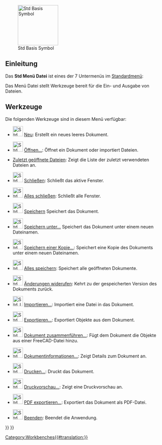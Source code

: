 <languages/>

{{Docnav/de
|
|[[Std_Edit_Menu/de|Std Menü Bearbeiten]]
|[[Std_Base/de|Std Basis]]
|IconL=
|IconR=
|IconC=Freecad.svg
}}

[[Image:Freecad.svg|thumb|128px|Std Basis Symbol]]

{{TOCright}}

<span id="Introduction"></span>
==Einleitung==

Das '''Std Menü Datei''' ist eines der 7 Untermenüs im [[Standard_Menu/de|Standardmenü]]:

<!--Please keep info below synchronized with Std_Base, Standard_Menu, Std_File_Menu etc.-->
{{StdMenu
|
[[Std_File_Menu/de|Datei]]
&nbsp;&nbsp;&nbsp;
[[Std_Edit_Menu/de|Bearbeiten]]
&nbsp;&nbsp;&nbsp;
[[Std_View_Menu/de|Ansicht]]
&nbsp;&nbsp;&nbsp;
[[Std_Tools_Menu/de|Werkzeuge]]
&nbsp;&nbsp;&nbsp;
[[Std_Macro_Menu/de|Makro]]
&nbsp;&nbsp;&nbsp;
[[Std_Windows_Menu/de|Fenster]]
&nbsp;&nbsp;&nbsp;
[[Std_Help_Menu/de|Hilfe]]
}}

<!--Please keep info below synchronized with Standard_Menu-->
Das Menü Datei stellt Werkzeuge bereit für die Ein- und Ausgabe von Dateien.

<span id="Tools"></span>
==Werkzeuge==

Die folgenden Werkzeuge sind in diesem Menü verfügbar:

* [[File:Std_New.svg|32px]] [[Std_New/de|Neu]]: Erstellt ein neues leeres Dokument.

* [[File:Std_Open.svg|32px]] [[Std_Open/de|Öffnen...]]: Öffnet ein Dokument oder importiert Dateien.

* [[Std_RecentFiles/de|Zuletzt geöffnete Dateien]]: Zeigt die Liste der zuletzt verwendeten Dateien an.

* [[File:Std_CloseActiveWindow.svg|32px]] [[Std_CloseActiveWindow/de|Schließen]]: Schließt das aktive Fenster.

* [[File:Std_CloseAllWindows.svg|32px]] [[Std_CloseAllWindows/de|Alles schließen]]: Schließt alle Fenster.

* [[File:Std_Save.svg|32px]] [[Std_Save/de|Speichern]] Speichert das Dokument.

* [[File:Std_SaveAs.svg|32px]] [[Std_SaveAs/de|Speichern unter...]] Speichert das Dokument unter einem neuen Dateinamen.

* [[File:Std_SaveCopy.svg|32px]] [[Std_SaveCopy/de|Speichern einer Kopie...]]: Speichert eine Kopie des Dokuments unter einem neuen Dateinamen.

* [[File:Std_SaveAll.svg|32px]] [[Std_SaveAll/de|Alles speichern]]: Speichert alle geöffneten Dokumente.

* [[File:Std_Revert.svg|32px]] [[Std_Revert/de|Änderungen widerufen]]: Kehrt zu der gespeicherten Version des Dokuments zurück.

*  [[File:Std_Import.svg|32px]] [[Std_Import/de|Importieren...]]: Importiert eine Datei in das Dokument.

* [[File:Std_Export.svg|32px]] [[Std_Export/de|Exportieren...]]: Exportiert Objekte aus dem Dokument.

* [[File:Std_MergeProjects.svg|32px]] [[Std_MergeProjects/de|Dokument zusammenführen...]]: Fügt dem Dokument die Objekte aus einer FreeCAD-Datei hinzu.

* [[File:Std_ProjectInfo.svg|32px]] [[Std_ProjectInfo/de|Dokumentinformationen...]]: Zeigt Details zum Dokument an.

* [[File:Std_Print.svg|32px]] [[Std_Print/de|Drucken...]]: Druckt das Dokument.

* [[File:Std_PrintPreview.svg|32px]] [[Std_PrintPreview/de|Druckvorschau...]]: Zeigt eine Druckvorschau an.

* [[File:Std_PrintPdf.svg|32px]] [[Std_PrintPdf/de|PDF exportieren...]]: Exportiert das Dokument als PDF-Datei.

* [[File:Std_Quit.svg|32px]] [[Std_Quit/de|Beenden]]: Beendet die Anwendung.


{{Docnav/de
|
|[[Std_Edit_Menu/de|Std Menü Bearbeiten]]
|[[Std_Base/de|Std Basis]]
|IconL=
|IconR=
|IconC=Freecad.svg
}}

{{Std_Base_navi{{#translation:}}}}
{{Userdocnavi{{#translation:}}}}
[[Category:Workbenches{{#translation:}}]]